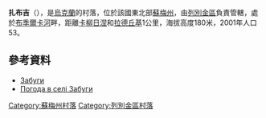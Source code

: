 {{coord|50|29|11|N|34|33|7|E|scale:100000_region:UA|display=title}}

'''扎布吉'''（{{lang-uk|Забуги}}），是[[烏克蘭|烏克蘭]]的村落，位於該國東北部[[蘇梅州|蘇梅州]]，由[[列別金區|列別金區]]負責管轄，處於[[布季爾卡河|布季爾卡河]]畔，距離[[卡柳日涅_(列別金區)|卡柳日涅]]和[[拉德丘基|拉德丘基]]1公里，海拔高度180米，2001年人口53。

==參考資料==
*[http://w1.c1.rada.gov.ua/pls/z7502/A005?rdat1=02.02.2010&rf7571=29348 Забуги]{{dead link|date=2018年3月 |bot=InternetArchiveBot |fix-attempted=yes }}
* [http://weather.in.ua/ua/symskaja/8058 Погода в селі Забуги] {{Wayback|url=http://weather.in.ua/ua/symskaja/8058 |date=20111219221357 }}

{{DEFAULTSORT:Забуги}}
[[Category:蘇梅州村落|Category:蘇梅州村落]]
[[Category:列別金區村落|Category:列別金區村落]]


{{Sumy-geo-stub}}